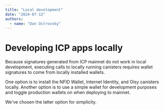```yaml
---
title: "Local development"
date: "2024-07-12"
authors:
  - name: "Dan Ostrovsky"
---
```


# Developing ICP apps locally

Because signatures generated from ICP mainnet do not work in local development, executing
calls to locally running canisters requires wallet signatures to come from locally installed
wallets.

One option is to install the NFID Wallet, Internet Identity, and Oisy canisters locally.
Another option is to use a simple wallet for development purposes and toggle production
wallets on when deploying to mainnet.

We've chosen the latter option for simplicity.